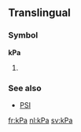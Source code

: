 ==Translingual==
===Symbol===
'''kPa'''

#{{SI-unit-abb|kilo|pascal|[[pressure]] and [[stress]]}}

===See also===
*[[PSI]]

[[fr:kPa]]
[[nl:kPa]]
[[sv:kPa]]
